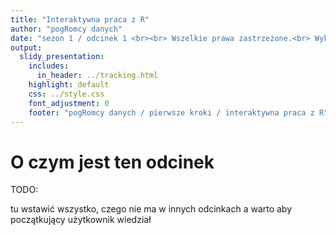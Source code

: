 ```yaml
---
title: "Interaktywna praca z R"
author: "pogRomcy danych"
date: "sezon 1 / odcinek 1 <br><br> Wszelkie prawa zastrzeżone.<br> Wykorzystanie możliwe wyłącznie za zgodą autora. <br><br><br><br>Naciśnij `A` by zamienić slajdy na ciągły tekst. <br> Naciśnij `T` by wyświetlić spis treści."
output:
  slidy_presentation:
    includes:
      in_header: ../tracking.html
    highlight: default
    css: ../style.css
    font_adjustment: 0
    footer: "pogRomcy danych / pierwsze kroki / interaktywna praca z R"
---
```


# O czym jest ten odcinek


TODO:

tu wstawić wszystko, czego nie ma w innych odcinkach a warto aby początkujący użytkownik wiedział

